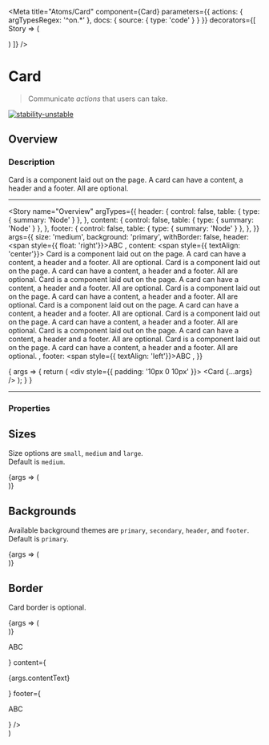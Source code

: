 
<Meta
  title="Atoms/Card"
  component={Card}
  parameters={{
    actions: { argTypesRegex: '^on.*' },
    docs: {
      source: {
        type: 'code'
      }
    }
  }}
  decorators={[
    Story => (
      <ThemeProvider>
        <div className="component-story-main">
          <ThemeSwitcher />
          <Story />
        </div>
      </ThemeProvider>
    )
  ]}
/>

# Card

> Communicate _actions_ that users can take.

[![stability-unstable](https://img.shields.io/badge/stability-unstable-yellow.svg)](https://github.com/emersion/stability-badges#unstable)

## Overview

### Description

Card is a component laid out on the page. A card can have a content, a header and a footer. All are optional.

---

<Story
  name="Overview"
  argTypes={{
    header: {
      control: false,
      table: {
        type: { summary: 'Node' }
      },
    },
    content: {
      control: false,
      table: {
        type: { summary: 'Node' }
      },
    },
    footer: {
      control: false,
      table: {
        type: { summary: 'Node' }
      },
    },
  }}
  args={{
    size: 'medium',
    background: 'primary',
    withBorder: false,
    header: <Typography as="div" fontFamily="brand" fontSize="small">
        <span style={{ float: 'right'}}>ABC</span>
      </Typography>,
    content: <Typography as="div" fontFamily="brand" fontSize="medium">
        <span style={{ textAlign: 'center'}}>
          Card is a component laid out on the page. A card can have a content, a header and a footer. All are optional. Card is a component laid out on the page. A card can have a content, a header and a footer. All are optional.          Card is a component laid out on the page. A card can have a content, a header and a footer. All are optional. Card is a component laid out on the page. A card can have a content, a header and a footer. All are optional.          Card is a component laid out on the page. A card can have a content, a header and a footer. All are optional. Card is a component laid out on the page. A card can have a content, a header and a footer. All are optional.          Card is a component laid out on the page. A card can have a content, a header and a footer. All are optional. Card is a component laid out on the page. A card can have a content, a header and a footer. All are optional.
        </span>
      </Typography>,
    footer: <Typography as="div" fontFamily="brand" fontSize="small">
        <span style={{ textAlign: 'left'}}>ABC</span>
      </Typography>,
  }}
>
  {
    args => { 
      return (
        <div style={{ padding: '10px 0 10px' }}>
          <Card {...args} />
        </div>
      );
    }
  }
</Story>

---

### Properties

<ArgsTable story="Overview" />

## Sizes

Size options are `small`, `medium` and `large`.  
Default is `medium`.

<Canvas>
  <Story name="Sizes">
    {args => (
      <div style={{
        display: 'flex', 
        justifyContent:'space-between', 
        flexDirection: 'column', 
        alignItems: 'center'
        }}
      >
        <CardWithTypographies
          contentText='small'
          cardSize='small'
          cardBackground='primary'
          isWithBorder={false}
        />
        <CardWithTypographies
          contentText='medium'
          cardSize='medium'
          cardBackground='primary'
          isWithBorder={false}
        />
        <CardWithTypographies
          contentText='large'
          cardSize='large'
          cardBackground='primary'
          isWithBorder={false}
        />
      </div>
    )}
  </Story>
</Canvas>

## Backgrounds

Available background themes are `primary`, `secondary`, `header`, and `footer`.  
Default is `primary`.

<Canvas>
  <Story name="Backgrounds">
    {args => (
      <div style={{
        display: 'flex', 
        justifyContent:'space-between', 
        flexDirection: 'column', 
        alignItems: 'center'
        }}
      >
        <CardWithTypographies
          contentText='primary'
          cardSize='medium'
          cardBackground='primary'
          isWithBorder={false}
        />
        <CardWithTypographies
          contentText='secondary'
          cardSize='medium'
          cardBackground='secondary'
          isWithBorder={false}
        />
        <CardWithTypographies
          contentText='header'
          cardSize='medium'
          cardBackground='header'
          isWithBorder={false}
        />
        <CardWithTypographies
          contentText='footer'
          cardSize='medium'
          cardBackground='footer'
          isWithBorder={false}
        />
      </div>
    )}
  </Story>
</Canvas>

## Border

Card border is optional.

<Canvas>
  <Story name="Border">
    {args => (
      <div style={{
        display: 'flex', 
        justifyContent:'space-between', 
        flexDirection: 'column', 
        alignItems: 'center'
        }}
      >
        <CardWithTypographies
          contentText='with border'
          cardSize='medium'
          cardBackground='primary'
          isWithBorder={true}
        />
        <CardWithTypographies
          contentText='without border'
          cardSize='medium'
          cardBackground='primary'
          isWithBorder={false}
        />
      </div>
    )}
  </Story>
</Canvas>


  <div style={{marginBottom: '10px', marginTop: '10px'}}>
    <Card          
      size={args.cardSize}
      background={args.cardBackground}
      withBorder={args.isWithBorder}
      header={<Typography as="div" fontFamily="brand" fontSize="small">
          <p style={{ textAlign: 'right'}}>ABC</p>
        </Typography>}
      content={<Typography as="div" fontFamily="brand" fontSize="medium">
          <p style={{ textAlign: 'center'}}>{args.contentText}</p>
        </Typography>}
      footer={<Typography as="div" fontFamily="brand" fontSize="small">
          <p style={{ textAlign: 'left'}}>ABC</p>
        </Typography>}
    />
  </div>
)
